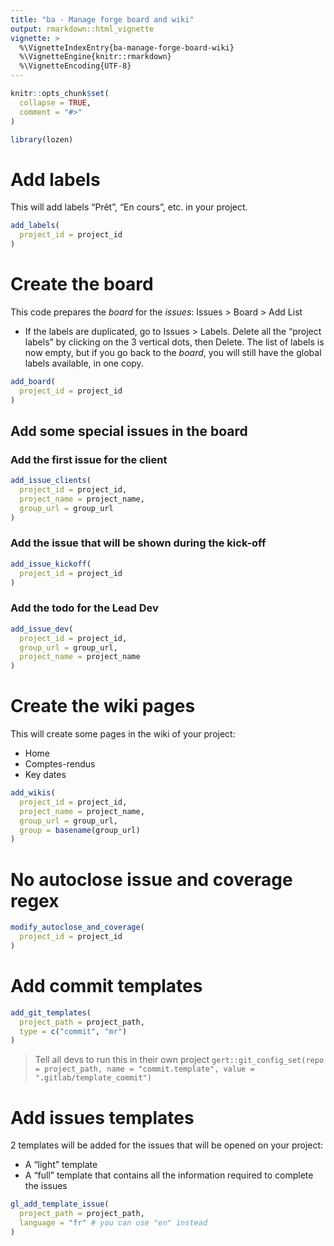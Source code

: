 ```yaml
---
title: "ba - Manage forge board and wiki"
output: rmarkdown::html_vignette
vignette: >
  %\VignetteIndexEntry{ba-manage-forge-board-wiki}
  %\VignetteEngine{knitr::rmarkdown}
  %\VignetteEncoding{UTF-8}
---
```


```r
knitr::opts_chunk$set(
  collapse = TRUE,
  comment = "#>"
)
```

```r
library(lozen)
```

# Add labels

This will add labels "Prêt", "En cours", etc. in your project.

```r
add_labels(
  project_id = project_id
)
```

# Create the board

This code prepares the _board_ for the _issues_: Issues > Board > Add List

+ If the labels are duplicated, go to Issues > Labels. Delete all the "project labels" by clicking on the 3 vertical dots, then Delete. The list of labels is now empty, but if you go back to the _board_, you will still have the global labels available, in one copy.

```r
add_board(
  project_id = project_id
)
```

## Add some special issues in the board

### Add the first issue for the client

```r
add_issue_clients(
  project_id = project_id,
  project_name = project_name,
  group_url = group_url
)
```

### Add the issue that will be shown during the kick-off

```r
add_issue_kickoff(
  project_id = project_id
)
```

### Add the todo for the Lead Dev

```r
add_issue_dev(
  project_id = project_id,
  group_url = group_url,
  project_name = project_name
)
```

# Create the wiki pages

This will create some pages in the wiki of your project:

- Home
- Comptes-rendus
- Key dates

```r
add_wikis(
  project_id = project_id,
  project_name = project_name,
  group_url = group_url,
  group = basename(group_url)
)
```


# No autoclose issue and coverage regex

```r
modify_autoclose_and_coverage(
  project_id = project_id
)
```

# Add commit templates

```r
add_git_templates(
  project_path = project_path,
  type = c("commit", "mr")
)
```

> Tell all devs to run this in their own project `gert::git_config_set(repo = project_path, name = "commit.template", value = ".gitlab/template_commit")`

# Add issues templates

2 templates will be added for the issues that will be opened on your project: 

- A "light" template
- A "full" template that contains all the information required to complete the issues

```r
gl_add_template_issue(
  project_path = project_path,
  language = "fr" # you can use "en" instead
)
```
